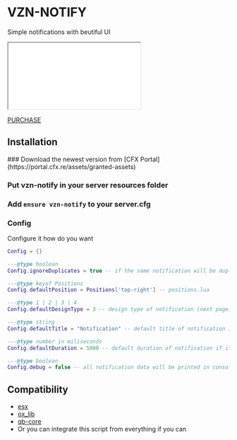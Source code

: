 
# VZN-NOTIFY

Simple notifications with beutiful UI

<iframe
    className="aspect-video w-full"
    src={"https://www.youtube.com/embed/NcHe2DNimzc"}
    title="VZN Notify preview"
    allow="accelerometer; autoplay; clipboard-write; encrypted-media; gyroscope; picture-in-picture"
></iframe>

[PURCHASE](https://vzn-scripts.tebex.io/package/6387576)

## Installation

<Steps>
### Download the newest version from [CFX Portal](https://portal.cfx.re/assets/granted-assets)

### Put vzn-notify in your server resources folder

### Add `ensure vzn-notify` to your server.cfg

### Config

Configure it how do you want

```lua showLineNumbers filename="config.lua"
Config = {}

---@type boolean
Config.ignoreDuplicates = true -- if the same notification will be duplicated it won't show

---@type keyof Positions
Config.defaultPosition = Positions['top-right'] -- positions.lua

---@type 1 | 2 | 3 | 4
Config.defaultDesignType = 3 -- design type of notification (next page)

---@type string
Config.defaultTitle = "Notification" -- default title of notification if it's nil

---@type number in miliseconds
Config.defaultDuration = 5000 -- default duration of notification if it's nil

---@type boolean
Config.debug = false -- all notification data will be printed in console
```

</Steps>

## Compatibility

-   [esx](https://github.com/esx-framework/esx_core)
-   [ox_lib](https://github.com/overextended/ox_lib)
-   [qb-core](https://github.com/qbcore-framework/qb-core)
-   Or you can integrate this script from everything if you can
